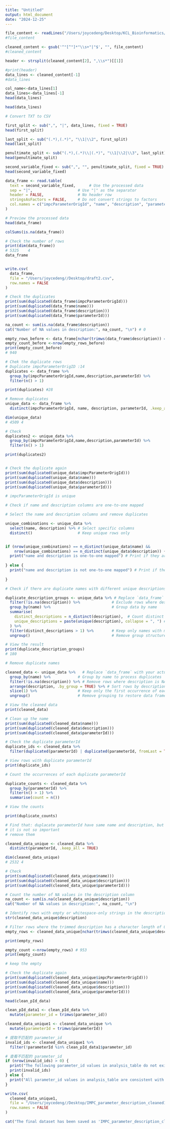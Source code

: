 ```yaml
---
title: "Untitled"
output: html_document
date: "2024-12-25"
---
```



```r
file_content <- readLines("/Users/joycedeng/Desktop/KCL_Bioinformatics/Data Cleaning and Data Management/project/Group2/IMPC_parameter_description.txt")
#file_content

cleaned_content <- gsub('^"[^"]*"\\s+"|"$', "", file_content)
#cleaned_content

header <- strsplit(cleaned_content[2], ",\\s*")[[1]]

#print(header)
data_lines <- cleaned_content[-1]
#data_lines

col_name<-data_lines[1]
data_lines<-data_lines[-1]
head(data_lines)

head(data_lines)
```


```r
# Convert TXT to CSV

first_split <- sub(",", "|", data_lines, fixed = TRUE)
head(first_split)

last_split <- sub("(.*),(.*)", "\\1|\\2", first_split)
head(last_split)

penultimate_split <- sub("(.*),(.*)\\|(.*)", "\\1|\\2|\\3", last_split)
head(penultimate_split)

second_variable_fixed <- sub(",", "", penultimate_split, fixed = TRUE)
head(second_variable_fixed)

data_frame <- read.table(
  text = second_variable_fixed,      # Use the processed data
  sep = "|",                    # Use "|" as the separator
  header = FALSE,               # No header row
  stringsAsFactors = FALSE,     # Do not convert strings to factors
  col.names = c("impcParameterOrigId", "name", "description", "parameterId")  # Define column names
)

# Preview the processed data
head(data_frame)

colSums(is.na(data_frame))

```


```r
# Check the number of rows
print(dim(data_frame))
# 5325    4
data_frame


write.csv(
  data_frame, 
  file = "/Users/joycedeng//Desktop/draft2.csv", 
  row.names = FALSE                         
)

```



```r
# Check the duplicates
print(sum(duplicated(data_frame$impcParameterOrigId)))
print(sum(duplicated(data_frame$name)))
print(sum(duplicated(data_frame$description)))
print(sum(duplicated(data_frame$parameterId)))

na_count <- sum(is.na(data_frame$description)) 
cat("Number of NA values in description:", na_count, "\n") # 0

empty_rows_before <- data_frame[nchar(trimws(data_frame$description)) == 0, ]
empty_count_before <-nrow(empty_rows_before)
print(empty_count_before)
# 940
```



```r
# Chek the duplicate rows
# Duplicate impcParameterOrigID :14
duplicates <- data_frame %>%
  group_by(impcParameterOrigId,name,description,parameterId) %>%
  filter(n() > 1)

print(duplicates) #28

# Remove duplicates
unique_data <- data_frame %>%
  distinct(impcParameterOrigId, name, description, parameterId, .keep_all = TRUE)

dim(unique_data)
# 4509 4

# Check
duplicates2 <- unique_data %>%
  group_by(impcParameterOrigId,name,description,parameterId) %>%
  filter(n() > 1)

print(duplicates2)



```


```r
# Check the duplicate again
print(sum(duplicated(unique_data$impcParameterOrigId)))
print(sum(duplicated(unique_data$name)))
print(sum(duplicated(unique_data$description)))
print(sum(duplicated(unique_data$parameterId)))

# impcParameterOrigId is unique
```

```r
# Check if name and description columns are one-to-one mapped

# Select the name and description columns and remove duplicates

unique_combinations <- unique_data %>%
  select(name, description) %>% # Select specific columns
  distinct()                    # Keep unique rows only


if (nrow(unique_combinations) == n_distinct(unique_data$name) && 
    nrow(unique_combinations) == n_distinct(unique_data$description)) {
  print("name and description is one-to-one mapped") # Print if they are one-to-one
  
} else {
  print("name and description is not one-to-one mapped") # Print if they are not one-to-one
  
}
```



```r
# Check if there are duplicate names with different unique descriptions

duplicate_description_groups <- unique_data %>% # Replace `data_frame` with your data frame name
  filter(!is.na(description)) %>%              # Exclude rows where description is NA
  group_by(name) %>%                           # Group data by name
  summarise(
    distinct_descriptions = n_distinct(description),  # Count distinct descriptions for each name
    unique_descriptions = paste(unique(description), collapse = ", ") # Combine unique descriptions into a single string
  ) %>%
  filter(distinct_descriptions > 1) %>%        # Keep only names with multiple distinct descriptions
  ungroup()                                    # Remove group structure

# View the result
print(duplicate_description_groups)
# 180
```



```r
# Remove duplicate names

cleaned_data <- unique_data %>%   # Replace `data_frame` with your actual data frame name
  group_by(name) %>%            # Group by name to process duplicates
  filter(!is.na(description)) %>% # Remove rows where description is NA
  arrange(description, .by_group = TRUE) %>% # Sort rows by description alphabetically within each name group
  slice(1) %>%                  # Keep only the first occurrence of each group
  ungroup()                     # Remove grouping to restore data frame to normal

# View the cleaned data
print(cleaned_data)
```

```r
# Clean up the name
print(sum(duplicated(cleaned_data$name)))
print(sum(duplicated(cleaned_data$description)))
print(sum(duplicated(cleaned_data$parameterId)))
```
```r
# Check the duplicate parameterId
duplicate_ids <- cleaned_data %>%
  filter(duplicated(parameterId) | duplicated(parameterId, fromLast = TRUE))

# View rows with duplicate parameterId
print(duplicate_ids)

# Count the occurrences of each duplicate parameterId

duplicate_counts <- cleaned_data %>%
  group_by(parameterId) %>%
  filter(n() > 1) %>%
  summarise(count = n())

# View the counts

print(duplicate_counts)

# Find that: duplacate parameterId have same name and description, but different impcParameterOrigId
# it is not so important
# remove them

```

```r
cleaned_data_unique <- cleaned_data %>%
  distinct(parameterId, .keep_all = TRUE)

dim(cleaned_data_unique)
# 2532 4
```

```r
# Check
print(sum(duplicated(cleaned_data_unique$name)))
print(sum(duplicated(cleaned_data_unique$description)))
print(sum(duplicated(cleaned_data_unique$parameterId)))
```


```r
# Count the number of NA values in the description column
na_count <- sum(is.na(cleaned_data_unique$description)) 
cat("Number of NA values in description:", na_count, "\n")
```


```r
# Identify rows with empty or whitespace-only strings in the description column
str(cleaned_data_unique$description)

# Filter rows where the trimmed description has a character length of 0
empty_rows <- cleaned_data_unique[nchar(trimws(cleaned_data_unique$description)) == 0, ]

print(empty_rows)

empty_count <-nrow(empty_rows) # 953
print(empty_count)

# keep the empty
```

```r
# Check the duplicate again
print(sum(duplicated(cleaned_data_unique$impcParameterOrigId)))
print(sum(duplicated(cleaned_data_unique$name)))
print(sum(duplicated(cleaned_data_unique$description)))
print(sum(duplicated(cleaned_data_unique$parameterId)))
```



```r
head(clean_pId_data)

clean_pId_data1 <- clean_pId_data %>%
  mutate(parameter_id = trimws(parameter_id))

cleaned_data_unique1 <- cleaned_data_unique %>%
  mutate(parameterId = trimws(parameterId))

# 提取不匹配的 parameter_id
invalid_ids <- cleaned_data_unique1 %>%
  filter(!parameterId %in% clean_pId_data1$parameter_id)

# 查看不匹配的 parameter_id
if (nrow(invalid_ids) > 0) {
  print("The following parameter_id values in analysis_table do not exist in parameter_table:")
  print(invalid_ids)
} else {
  print("All parameter_id values in analysis_table are consistent with parameter_table.")
}
```


```r
write.csv(
  cleaned_data_unique1, 
  file = "/Users/joycedeng//Desktop/IMPC_parameter_description_cleaned1228.csv", 
  row.names = FALSE                         
)

cat("The final dataset has been saved as 'IMPC_parameter_description_cleaned1228.csv'\n")
```

